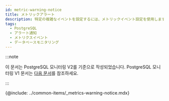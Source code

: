 ```yaml
---
id: metric-warning-notice
title: メトリックアラート
description: 特定の複雑なイベントを設定するには、メトリックイベント設定を使用します。
tags:
  - PostgreSQL
  - アラート通知
  - メトリクスイベント
  - データベースモニタリング
---
```


:::note

이 문서는 PostgreSQL 모니터링 V2를 기준으로 작성되었습니다. PostgreSQL 모니터링 V1 문서는 [다음 문서](../postgresql-v1/metric-warning-notice)를 참조하세요.

:::

{@include: ../common-items/_metrics-warning-notice.mdx}   

